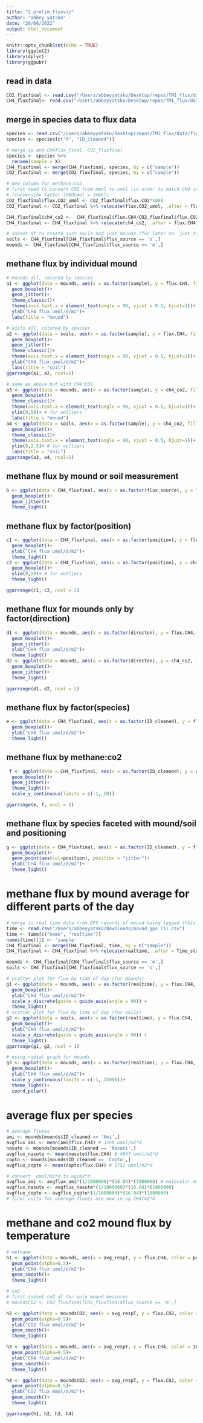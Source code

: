 ```yaml
---
title: "2.prelim_fluxviz"
author: "abbey yatsko"
date: "26/08/2022"
output: html_document
---
```


```r
knitr::opts_chunk$set(echo = TRUE)
library(ggplot2)
library(dplyr)
library(ggpubr)
```

## read in data 
```r
CO2_fluxfinal <- read.csv("/Users/abbeyyatsko/Desktop/repos/TMI_flux/data/finalfluxes/CO2_fluxfinalTMI.csv")
CH4_fluxfinal<- read.csv("/Users/abbeyyatsko/Desktop/repos/TMI_flux/data/finalfluxes/CH4_fluxfinalTMI.csv")
```

## merge in species data to flux data 
```r
species <- read.csv("/Users/abbeyyatsko/Desktop/repos/TMI_flux/data/finalfluxes/Abbey termites .xlsx - Sheet1.csv")
species <- species[c("X", "ID_cleaned")]

# merge sp and CH4flux_final, CO2_fluxfinal
species <- species %>%
  rename(sample = X)
CH4_fluxfinal <- merge(CH4_fluxfinal, species, by = c("sample")) 
CO2_fluxfinal <- merge(CO2_fluxfinal, species, by = c("sample")) 

# new column for methane:co2
# first need to convert CO2 from mmol to umol (in order to match CH4 in units of umol)
# (conversion factor 1000umol = 1mmol)
CO2_fluxfinal$flux.CO2_umol <- CO2_fluxfinal$flux.CO2*1000
CO2_fluxfinal <- CO2_fluxfinal %>% relocate(flux.CO2_umol, .after = flux.CO2)

CH4_fluxfinal$ch4_co2 <-  CH4_fluxfinal$flux.CH4/CO2_fluxfinal$flux.CO2
CH4_fluxfinal <- CH4_fluxfinal %>% relocate(ch4_co2, .after = flux.CH4)

# subset df to create just soils and just mounds (for later on. just to have df prepped)
soils <- CH4_fluxfinal[CH4_fluxfinal$flux_source == 's',]
mounds <- CH4_fluxfinal[CH4_fluxfinal$flux_source == 'm',]
```

## methane flux by individual mound
```r
# mounds all, colored by species
a1 <- ggplot(data = mounds, aes(x = as.factor(sample), y = flux.CH4, fill = ID_cleaned)) + 
  geom_boxplot()+ 
  geom_jitter()+
  theme_classic()+
  theme(axis.text.x = element_text(angle = 90, vjust = 0.5, hjust=1))+
  ylab("CH4 flux umol/d/m2")+
  labs(title = "mound")

# soils all, colored by species
a2 <- ggplot(data = soils, aes(x = as.factor(sample), y = flux.CH4, fill = ID_cleaned)) + 
  geom_boxplot()+ 
  geom_jitter()+
  theme_classic()+
  theme(axis.text.x = element_text(angle = 90, vjust = 0.5, hjust=1))+
  ylab("CH4 flux umol/d/m2")+
  labs(title = "soil")
ggarrange(a1, a2, ncol=1)

# same as above but with CH4:CO2
a3 <- ggplot(data = mounds, aes(x = as.factor(sample), y = ch4_co2, fill = ID_cleaned)) + 
  geom_boxplot()+ 
  theme_classic()+
  theme(axis.text.x = element_text(angle = 90, vjust = 0.5, hjust=1))+
  ylim(0,50)+ # for outliers
  labs(title = "mound")
a4 <- ggplot(data = soils, aes(x = as.factor(sample), y = ch4_co2, fill = ID_cleaned)) + 
  geom_boxplot()+ 
  theme_classic()+
  theme(axis.text.x = element_text(angle = 90, vjust = 0.5, hjust=1))+
  ylim(0,2.5)+ # for outliers
  labs(title = "soil")
ggarrange(a3, a4, ncol=1)
```

## methane flux by mound or soil measurement 
```r
b <- ggplot(data = CH4_fluxfinal, aes(x = as.factor(flux_source), y = flux.CH4)) + 
  geom_boxplot()+ 
  geom_jitter()+
  theme_light()
```

## methane flux by factor(position)
```r
c1 <- ggplot(data = CH4_fluxfinal, aes(x = as.factor(position), y = flux.CH4, fill = ID_cleaned)) + 
  geom_boxplot()+ 
  ylab("CH4 flux umol/d/m2")+
  theme_light()
c2 <- ggplot(data = CH4_fluxfinal, aes(x = as.factor(position), y = ch4_co2, fill = ID_cleaned)) + 
  geom_boxplot()+
  ylim(0,50)+ # for outliers
  theme_light()

ggarrange(c1, c2, ncol = 1)
```

## methane flux for mounds only by factor(direction)
```r
d1 <- ggplot(data = mounds, aes(x = as.factor(directon), y = flux.CH4, fill = flux_source)) + 
  geom_boxplot()+ 
  geom_jitter()+
  ylab("CH4 flux umol/d/m2")+
  theme_light()
d2 <- ggplot(data = mounds, aes(x = as.factor(directon), y = ch4_co2, fill = flux_source)) + 
  geom_boxplot()+ 
  geom_jitter()+
  theme_light()

ggarrange(d1, d2, ncol = 1)
```

## methane flux by factor(species)
```r
e <- ggplot(data = CH4_fluxfinal, aes(x = as.factor(ID_cleaned), y = flux.CH4, fill = flux_source)) + 
  geom_boxplot()+ 
  ylab("CH4 flux umol/d/m2")+
  theme_light()
```

## methane flux by methane:co2 
```r
 f <- ggplot(data = CH4_fluxfinal, aes(x = as.factor(ID_cleaned), y = ch4_co2, fill = flux_source)) + 
  geom_boxplot()+ 
  geom_jitter()+
  theme_light()+
  scale_y_continuous(limits = c(-1, 50))

ggarrange(e, f, ncol = 1)
```

## methane flux by species faceted with mound/soil and positioning
```r
g <- ggplot(data = CH4_fluxfinal, aes(x = as.factor(ID_cleaned), y = flux.CH4, fill = flux_source)) + 
  geom_boxplot()+ 
  geom_point(aes(col=position), position = "jitter")+
  ylab("CH4 flux umol/d/m2")+
  theme_light()
```

# methane flux by mound average for different parts of the day 
```r
# merge in real time data from GPS records of mound being tagged (this is an overall mound estimate)
time <- read.csv("/Users/abbeyyatsko/Downloads/mound_gps (1).csv")
time <- time[c("name", "realtime")]
names(time)[1] <- 'sample'
CH4_fluxfinal <- merge(CH4_fluxfinal, time, by = c("sample")) 
CH4_fluxfinal <- CH4_fluxfinal %>% relocate(realtime, .after = Time_start)

mounds <- CH4_fluxfinal[CH4_fluxfinal$flux_source == 'm',]
soils <- CH4_fluxfinal[CH4_fluxfinal$flux_source == 's',]

# scatter plot for flux by time of day (for mounds)
g1 <- ggplot(data = mounds, aes(x = as.factor(realtime), y = flux.CH4, fill = ID_cleaned)) + 
  geom_boxplot()+ 
  ylab("CH4 flux umol/d/m2")+
  scale_x_discrete(guide = guide_axis(angle = 90)) +
  theme_light()
# scatter plot for flux by time of day (for soils)
g2 <- ggplot(data = soils, aes(x = as.factor(realtime), y = flux.CH4, fill = ID_cleaned)) + 
  geom_boxplot()+ 
  ylab("CH4 flux umol/d/m2")+
  scale_x_discrete(guide = guide_axis(angle = 90)) +
  theme_light()
ggarrange(g1, g2, ncol = 1)

# using radial graph for mounds
g3 <- ggplot(data = mounds, aes(x = as.factor(realtime), y = flux.CH4, fill = ID_cleaned)) + 
  geom_boxplot()+ 
  ylab("CH4 flux umol/d/m2")+
  scale_y_continuous(limits = c(-1, 15000))+
  theme_light()+
  coord_polar() 
```

# average flux per species 
```r
# average fluxes 
ami <- mounds[mounds$ID_cleaned == 'Ami',]
avgflux_ami <- mean(ami$flux.CH4) # 3160 umol/m2*d
nasute <- mounds[mounds$ID_cleaned == 'Nasuti',]
avgflux_nasute <- mean(nasute$flux.CH4) # 4847 umol/m2*d
copto <- mounds[mounds$ID_cleaned == 'Copto',]
avgflux_copto <- mean(copto$flux.CH4) # 1752 umol/m2*d

# convert  umol/m2*d to ug/m2*d
avgflux_ami <- avgflux_ami*(1/1000000)*(16.04)*(1000000) # molecular mass conversion to g, then conversion back to ug for comparison 
avgflux_nasute <- avgflux_nasute*(1/1000000)*(16.04)*(1000000) 
avgflux_copto <- avgflux_copto*(1/1000000)*(16.04)*(1000000) 
# final units for average fluxes are now in ug CH4/m2*d
```

# methane and co2 mound flux by temperature 
```r
# methane 
h1 <- ggplot(data = mounds, aes(x = avg_respT, y = flux.CH4, color = position)) + 
  geom_point(alpha=0.5)+ 
  ylab("CH4 flux umol/d/m2")+
  geom_smooth()+
  theme_light()

# co2
# first subset co2 df for only mound measures
# moundsCO2 <- CO2_fluxfinal[CO2_fluxfinal$flux_source == 'm',]

h2 <- ggplot(data = moundsCO2, aes(x = avg_respT, y = flux.CO2, color = position)) + 
  geom_point(alpha=0.5)+ 
  ylab("CO2 flux mmol/d/m2")+
  geom_smooth()+
  theme_light()

h3 <- ggplot(data = mounds, aes(x = avg_respT, y = flux.CH4, color = ID_cleaned)) + 
  geom_point(alpha=0.5)+ 
  ylab("CH4 flux umol/d/m2")+
  geom_smooth()+
  theme_light()

h4 <- ggplot(data = moundsCO2, aes(x = avg_respT, y = flux.CO2, color = ID_cleaned)) + 
  geom_point(alpha=0.5)+ 
  ylab("CO2 flux mmol/d/m2")+
  geom_smooth()+
  theme_light()

ggarrange(h1, h2, h3, h4)
```





